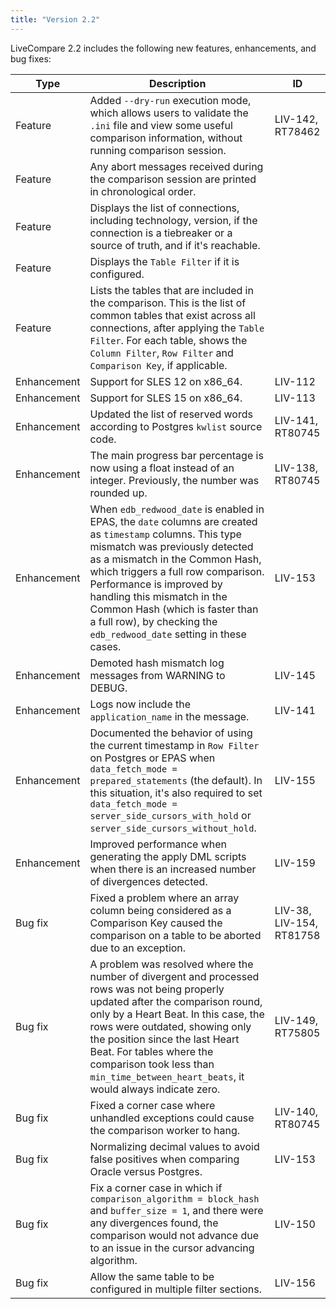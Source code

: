 ```yaml
---
title: "Version 2.2"
---
```


LiveCompare 2.2 includes the following new features, enhancements, and bug fixes:

| Type           | Description                                                                                                                                                                            | ID |
| -------------- | -------------------------------------------------------------------------------------------------------------------------------------------------------------------------------------- | -- |
| Feature        | Added `--dry-run` execution mode, which allows users to validate the `.ini` file and view some useful comparison information, without running comparison session. | LIV-142, RT78462 |
| Feature        | Any abort messages received during the comparison session are printed in chronological order. | |
| Feature        | Displays the list of connections, including technology, version, if the connection is a tiebreaker or a source of truth, and if it's reachable. | |
| Feature        | Displays the `Table Filter` if it is configured. | |
| Feature        | Lists the tables that are included in the comparison. This is the list of common tables that exist across all connections, after applying the `Table Filter`. For each table, shows the `Column Filter`, `Row Filter` and `Comparison Key`, if applicable. | |
| Enhancement    | Support for SLES 12 on x86_64. | LIV-112 |
| Enhancement    | Support for SLES 15 on x86_64. | LIV-113 |
| Enhancement    | Updated the list of reserved words according to Postgres `kwlist` source code. | LIV-141, RT80745 |
| Enhancement    | The main progress bar percentage is now using a float instead of an integer. Previously, the number was rounded up. | LIV-138, RT80745 |
| Enhancement    | When `edb_redwood_date` is enabled in EPAS, the `date` columns are created as `timestamp` columns. This type mismatch was previously detected as a mismatch in the Common Hash, which triggers a full row comparison. Performance is improved by handling this mismatch in the Common Hash (which is faster than a full row), by checking the `edb_redwood_date` setting in these cases. | LIV-153 |
| Enhancement    | Demoted hash mismatch log messages from WARNING to DEBUG. | LIV-145 |
| Enhancement    | Logs now include the `application_name` in the message. | LIV-141 |
| Enhancement    | Documented the behavior of using the current timestamp in `Row Filter` on Postgres or EPAS when `data_fetch_mode = prepared_statements` (the default). In this situation, it's also required to set `data_fetch_mode = server_side_cursors_with_hold` or `server_side_cursors_without_hold`. | LIV-155 |
| Enhancement    | Improved performance when generating the apply DML scripts when there is an increased number of divergences detected. | LIV-159 |
| Bug fix        | Fixed a problem where an array column being considered as a Comparison Key caused the comparison on a table to be aborted due to an exception. | LIV-38, LIV-154, RT81758 |
| Bug fix        | A problem was resolved where the number of divergent and processed rows was not being properly updated after the comparison round, only by a Heart Beat. In this case, the rows were outdated, showing only the position since the last Heart Beat. For tables where the comparison took less than `min_time_between_heart_beats`, it would always indicate zero. | LIV-149, RT75805 |
| Bug fix        | Fixed a corner case where unhandled exceptions could cause the comparison worker to hang. | LIV-140, RT80745 |
| Bug fix        | Normalizing decimal values to avoid false positives when comparing Oracle versus Postgres. | LIV-153 |
| Bug fix        | Fix a corner case in which if `comparison_algorithm = block_hash` and `buffer_size = 1`, and there were any divergences found, the comparison would not advance due to an issue in the cursor advancing algorithm. | LIV-150 |
| Bug fix        | Allow the same table to be configured in multiple filter sections. | LIV-156 |
